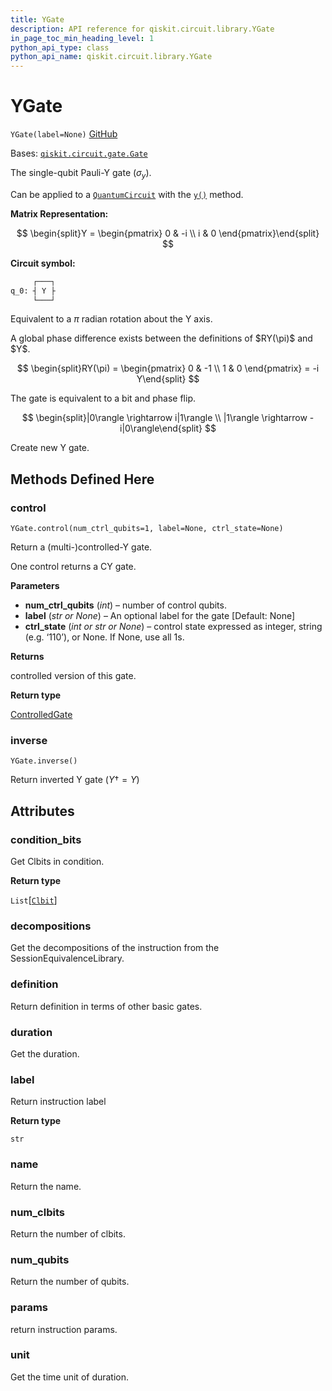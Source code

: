 ```yaml
---
title: YGate
description: API reference for qiskit.circuit.library.YGate
in_page_toc_min_heading_level: 1
python_api_type: class
python_api_name: qiskit.circuit.library.YGate
---
```


# YGate

<span id="qiskit.circuit.library.YGate" />

`YGate(label=None)` [GitHub](https://github.com/qiskit/qiskit/tree/stable/0.21/qiskit/circuit/library/standard_gates/y.py "view source code")

Bases: [`qiskit.circuit.gate.Gate`](qiskit.circuit.Gate "qiskit.circuit.gate.Gate")

The single-qubit Pauli-Y gate ($\sigma_y$).

Can be applied to a [`QuantumCircuit`](qiskit.circuit.QuantumCircuit "qiskit.circuit.QuantumCircuit") with the [`y()`](qiskit.circuit.QuantumCircuit#y "qiskit.circuit.QuantumCircuit.y") method.

**Matrix Representation:**

$$
\begin{split}Y = \begin{pmatrix}
        0 & -i \\
        i & 0
    \end{pmatrix}\end{split}
$$

**Circuit symbol:**

```python
     ┌───┐
q_0: ┤ Y ├
     └───┘
```

Equivalent to a $\pi$ radian rotation about the Y axis.

<Admonition title="Note" type="note">
  A global phase difference exists between the definitions of $RY(\pi)$ and $Y$.

  $$
  \begin{split}RY(\pi) = \begin{pmatrix}
              0 & -1 \\
              1 & 0
            \end{pmatrix}
          = -i Y\end{split}
  $$
</Admonition>

The gate is equivalent to a bit and phase flip.

$$
\begin{split}|0\rangle \rightarrow i|1\rangle \\
|1\rangle \rightarrow -i|0\rangle\end{split}
$$

Create new Y gate.

## Methods Defined Here

### control

<span id="qiskit.circuit.library.YGate.control" />

`YGate.control(num_ctrl_qubits=1, label=None, ctrl_state=None)`

Return a (multi-)controlled-Y gate.

One control returns a CY gate.

**Parameters**

*   **num\_ctrl\_qubits** (*int*) – number of control qubits.
*   **label** (*str or None*) – An optional label for the gate \[Default: None]
*   **ctrl\_state** (*int or str or None*) – control state expressed as integer, string (e.g. ‘110’), or None. If None, use all 1s.

**Returns**

controlled version of this gate.

**Return type**

[ControlledGate](qiskit.circuit.ControlledGate "qiskit.circuit.ControlledGate")

### inverse

<span id="qiskit.circuit.library.YGate.inverse" />

`YGate.inverse()`

Return inverted Y gate ($Y{\dagger} = Y$)

## Attributes

<span id="qiskit.circuit.library.YGate.condition_bits" />

### condition\_bits

Get Clbits in condition.

**Return type**

`List`\[[`Clbit`](qiskit.circuit.Clbit "qiskit.circuit.classicalregister.Clbit")]

<span id="qiskit.circuit.library.YGate.decompositions" />

### decompositions

Get the decompositions of the instruction from the SessionEquivalenceLibrary.

<span id="qiskit.circuit.library.YGate.definition" />

### definition

Return definition in terms of other basic gates.

<span id="qiskit.circuit.library.YGate.duration" />

### duration

Get the duration.

<span id="qiskit.circuit.library.YGate.label" />

### label

Return instruction label

**Return type**

`str`

<span id="qiskit.circuit.library.YGate.name" />

### name

Return the name.

<span id="qiskit.circuit.library.YGate.num_clbits" />

### num\_clbits

Return the number of clbits.

<span id="qiskit.circuit.library.YGate.num_qubits" />

### num\_qubits

Return the number of qubits.

<span id="qiskit.circuit.library.YGate.params" />

### params

return instruction params.

<span id="qiskit.circuit.library.YGate.unit" />

### unit

Get the time unit of duration.

